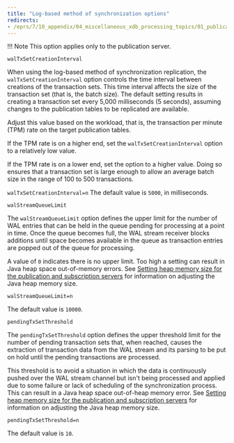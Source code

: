 ```yaml
---
title: "Log-based method of synchronization options"
redirects:
- /eprs/7/10_appendix/04_miscellaneous_xdb_processing_topics/01_publications_and_subscriptions_server_conf_options/15_log_based_sync_options
---
```


<div id="log_based_sync_options" class="registered_link"></div>

!!! Note
    This option applies only to the publication server.

`walTxSetCreationInterval`

When using the log-based method of synchronization replication, the `walTxSetCreationInterval` option controls the time interval between creations of the transaction sets. This time interval affects the size of the transaction set (that is, the batch size). The default setting results in creating a transaction set every 5,000 milliseconds (5 seconds), assuming changes to the publication tables to be replicated are available.

Adjust this value based on the workload, that is, the transaction per minute (TPM) rate on the target publication tables.

If the TPM rate is on a higher end, set the `walTxSetCreationInterval` option to a relatively low value.

If the TPM rate is on a lower end, set the option to a higher value. Doing so ensures that a transaction set is large enough to allow an average batch size in the range of 100 to 500 transactions.

`walTxSetCreationInterval=n` The default value is `5000`, in milliseconds.

`walStreamQueueLimit`

The `walStreamQueueLimit` option defines the upper limit for the number of WAL entries that can be held in the queue pending for processing at a point in time. Once the queue becomes full, the WAL stream receiver blocks additions until space becomes available in the queue as transaction entries are popped out of the queue for processing.

A value of `0` indicates there is no upper limit. Too high a setting can result in Java heap space out-of-memory errors. See [Setting heap memory size for the publication and subscription servers](../../../05_smr_operation/01_prerequisites/01_setting_heap_size_for_pub_and_sub/#setting_heap_size_for_pub_and_sub) for information on adjusting the Java heap memory size.

`walStreamQueueLimit=n`

The default value is `10000`.

`pendingTxSetThreshold`

The `pendingTxSetThreshold` option defines the upper threshold limit for the number of pending transaction sets that, when reached, causes the extraction of transaction data from the WAL stream and its parsing to be put on hold until the pending transactions are processed.

This threshold is to avoid a situation in which the data is continuously pushed over the WAL stream channel but isn't being processed and applied due to some failure or lack of scheduling of the synchronization process. This can result in a Java heap space out-of-heap memory error. See [Setting heap memory size for the publication and subscription servers](../../../05_smr_operation/01_prerequisites/01_setting_heap_size_for_pub_and_sub/#setting_heap_size_for_pub_and_sub) for information on adjusting the Java heap memory size.

`pendingTxSetThreshold=n`

The default value is `10`.
